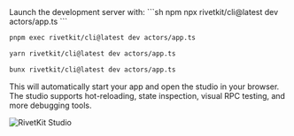 <Step title="Start your RivetKit development server">
  Launch the development server with:

  <CodeGroup>
  ```sh npm
  npx rivetkit/cli@latest dev actors/app.ts
  ```

  ```sh pnpm
  pnpm exec rivetkit/cli@latest dev actors/app.ts
  ```

  ```sh yarn
  yarn rivetkit/cli@latest dev actors/app.ts
  ```

  ```sh bun
  bunx rivetkit/cli@latest dev actors/app.ts
  ```
  </CodeGroup>

  This will automatically start your app and open the studio in your browser. The studio supports hot-reloading, state inspection, visual RPC testing, and more debugging tools.

  ![RivetKit Studio](/images/screenshots/studio/simple.png)
</Step>

